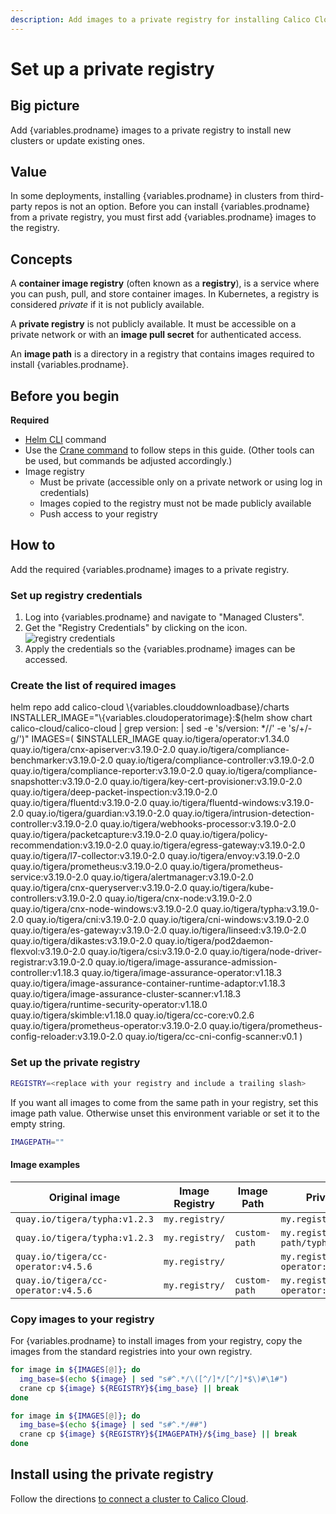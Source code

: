 ```yaml
---
description: Add images to a private registry for installing Calico Cloud on a cluster.
---
```



# Set up a private registry


## Big picture

Add {variables.prodname} images to a private registry to install new clusters or update existing ones.

## Value

In some deployments, installing {variables.prodname} in clusters from third-party repos is not an option. Before you can install {variables.prodname} from a private registry, you must first add {variables.prodname} images to the registry.

## Concepts

A **container image registry** (often known as a **registry**), is a service where you can push, pull, and store container images. In Kubernetes, a registry is considered _private_ if it is not publicly available.

A **private registry** is not publicly available. It must be accessible on a private network or with an **image pull secret** for authenticated access.

An **image path** is a directory in a registry that contains images required to install {variables.prodname}.

## Before you begin

**Required**

- [Helm CLI](https://helm.sh/docs/intro/install/) command
- Use the [Crane command](https://github.com/google/go-containerregistry/blob/main/cmd/crane/README.md) to follow steps in this guide. (Other tools can be used, but commands be adjusted accordingly.)
- Image registry
  - Must be private (accessible only on a private network or using log in credentials)
  - Images copied to the registry must not be made publicly  available
  - Push access to your registry

## How to

Add the required {variables.prodname} images to a private registry.

### Set up registry credentials

1. Log into {variables.prodname} and navigate to "Managed Clusters".
1. Get the "Registry Credentials" by clicking on the icon. ![registry credentials](/img/calico-cloud/private-registry-icon.png)
1. Apply the credentials so the {variables.prodname} images can be accessed.

### Create the list of required images

<CodeBlock language='bash'>
helm repo add calico-cloud \{variables.clouddownloadbase}/charts
INSTALLER_IMAGE="\{variables.cloudoperatorimage}:$(helm show chart calico-cloud/calico-cloud | grep version: | sed -e 's/version: *//' -e 's/+/-g/')"
IMAGES=(
$INSTALLER_IMAGE
quay.io/tigera/operator:v1.34.0
quay.io/tigera/cnx-apiserver:v3.19.0-2.0
quay.io/tigera/compliance-benchmarker:v3.19.0-2.0
quay.io/tigera/compliance-controller:v3.19.0-2.0
quay.io/tigera/compliance-reporter:v3.19.0-2.0
quay.io/tigera/compliance-snapshotter:v3.19.0-2.0
quay.io/tigera/key-cert-provisioner:v3.19.0-2.0
quay.io/tigera/deep-packet-inspection:v3.19.0-2.0
quay.io/tigera/fluentd:v3.19.0-2.0
quay.io/tigera/fluentd-windows:v3.19.0-2.0
quay.io/tigera/guardian:v3.19.0-2.0
quay.io/tigera/intrusion-detection-controller:v3.19.0-2.0
quay.io/tigera/webhooks-processor:v3.19.0-2.0
quay.io/tigera/packetcapture:v3.19.0-2.0
quay.io/tigera/policy-recommendation:v3.19.0-2.0
quay.io/tigera/egress-gateway:v3.19.0-2.0
quay.io/tigera/l7-collector:v3.19.0-2.0
quay.io/tigera/envoy:v3.19.0-2.0
quay.io/tigera/prometheus:v3.19.0-2.0
quay.io/tigera/prometheus-service:v3.19.0-2.0
quay.io/tigera/alertmanager:v3.19.0-2.0
quay.io/tigera/cnx-queryserver:v3.19.0-2.0
quay.io/tigera/kube-controllers:v3.19.0-2.0
quay.io/tigera/cnx-node:v3.19.0-2.0
quay.io/tigera/cnx-node-windows:v3.19.0-2.0
quay.io/tigera/typha:v3.19.0-2.0
quay.io/tigera/cni:v3.19.0-2.0
quay.io/tigera/cni-windows:v3.19.0-2.0
quay.io/tigera/es-gateway:v3.19.0-2.0
quay.io/tigera/linseed:v3.19.0-2.0
quay.io/tigera/dikastes:v3.19.0-2.0
quay.io/tigera/pod2daemon-flexvol:v3.19.0-2.0
quay.io/tigera/csi:v3.19.0-2.0
quay.io/tigera/node-driver-registrar:v3.19.0-2.0
quay.io/tigera/image-assurance-admission-controller:v1.18.3
quay.io/tigera/image-assurance-operator:v1.18.3
quay.io/tigera/image-assurance-container-runtime-adaptor:v1.18.3
quay.io/tigera/image-assurance-cluster-scanner:v1.18.3
quay.io/tigera/runtime-security-operator:v1.18.0
quay.io/tigera/skimble:v1.18.0
quay.io/tigera/cc-core:v0.2.6
quay.io/tigera/prometheus-operator:v3.19.0-2.0
quay.io/tigera/prometheus-config-reloader:v3.19.0-2.0
quay.io/tigera/cc-cni-config-scanner:v0.1
)
</CodeBlock>

### Set up the private registry

```bash
REGISTRY=<replace with your registry and include a trailing slash>
```

If you want all images to come from the same path in your registry, set this image path value. Otherwise unset this environment variable or set it to the empty string.

```bash
IMAGEPATH=""
```

#### Image examples

| Original image                                                            | Image Registry | Image Path    | Private registry image                               |
| ------------------------------------------------------------------------- | -------------- | ------------- | ---------------------------------------------------- |
| `quay.io/tigera/typha:v1.2.3`                                             | `my.registry/` |               | `my.registry/tigera/typha:v1.2.3`                    |
| `quay.io/tigera/typha:v1.2.3`                                             | `my.registry/` | `custom-path` | `my.registry/custom-path/typha:v1.2.3`               |
| `quay.io/tigera/cc-operator:v4.5.6`                                       | `my.registry/` |               | `my.registry/tigera/cc-operator:v4.5.6`              |
| `quay.io/tigera/cc-operator:v4.5.6`                                       | `my.registry/` | `custom-path` | `my.registry/custom-path/cc-operator:v4.5.6`         |

### Copy images to your registry

For {variables.prodname} to install images from your registry, copy the images from the standard registries into your own registry.

<Tabs>
<TabItem label="Registry only" value="Registry only-0">

```bash
for image in ${IMAGES[@]}; do
  img_base=$(echo ${image} | sed "s#^.*/\([^/]*/[^/]*$\)#\1#")
  crane cp ${image} ${REGISTRY}${img_base} || break
done
```

</TabItem>
<TabItem label="Registry and ImagePath" value="Registry and ImagePath-1">

```bash
for image in ${IMAGES[@]}; do
  img_base=$(echo ${image} | sed "s#^.*/##")
  crane cp ${image} ${REGISTRY}${IMAGEPATH}/${img_base} || break
done
```

</TabItem>
</Tabs>

## Install using the private registry

Follow the directions [to connect a cluster to Calico Cloud](install-cluster.mdx).
